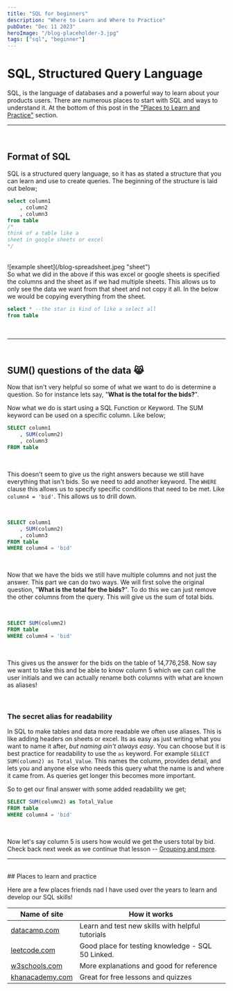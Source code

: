 ```yaml
---
title: "SQL for beginners"
description: "Where to Learn and Where to Practice"
pubDate: "Dec 11 2023"
heroImage: "/blog-placeholder-3.jpg"
tags: ["sql", "beginner"]
---
```


# SQL, Structured Query Language

SQL, is the language of databases and a powerful way to learn about your products users. There are numerous places to start with SQL and ways to understand it.
At the bottom of this post in the <a href="#learn">"Places to Learn and Practice"</a> section.

---

<br />

## Format of SQL

SQL is a structured query language, so it has as stated a structure that you can learn and use to create queries. The beginning of the structure is laid out below;

```sql
select column1
    , column2
    , column3
from table
/*
think of a table like a
sheet in google sheets or excel
*/
```

<br />
![example sheet](/blog-spreadsheet.jpeg "sheet")

<br />
So what we did in the above if this was excel or google sheets is specified the columns
and the sheet as if we had multiple sheets. This allows us to only see the data we
want from that sheet and not copy it all. In the below we would be copying everything
from the sheet.

```sql
select * --the star is kind of like a select all
from table
```

<br />

---

<br />

## SUM() questions of the data 😹

Now that isn't very helpful so some of what we want to do is determine a question. So for instance lets say, "**What is the total for the bids?**".

Now what we do is start using a SQL Function or Keyword. The SUM keyword can be used on a specific column. Like below;

```sql
SELECT column1
    , SUM(column2)
    , column3
FROM table
```

<br />

This doesn't seem to give us the right answers because we still have everything that isn't bids. So we need to add another keyword. The `WHERE` clause
this allows us to specify specific conditions that need to be met. Like `column4 = 'bid'`. This allows us to drill down.

<br />

```sql
SELECT column1
    , SUM(column2)
    , column3
FROM table
WHERE column4 = 'bid'
```

<br />

Now that we have the bids we still have multiple columns and not just the answer. This part we can do two ways. We will first solve the original question, "**What is the total for the bids?**".
To do this we can just remove the other columns from the query. This will give us the sum of total bids.

<br />

```sql
SELECT SUM(column2)
FROM table
WHERE column4 = 'bid'
```

<br />

This gives us the answer for the bids on the table of 14,776,258. Now say we want to take this and be able to know column 5 which we can call the user initials
and we can actually rename both columns with what are known as aliases!

<br />

### The secret alias for readability

In SQL to make tables and data more readable we often use aliases. This is like adding headers on sheets or excel. Its as easy as just writing
what you want to name it after, _but naming ain't always easy_. You can choose but it is best practice for readability to use the `as` keyword. For example `SELECT SUM(column2) as Total_Value`.
This names the column, provides detail, and lets you and anyone else who needs this query what the name is and where it came from.
As queries get longer this becomes more important.

So to get our final answer with some added readability we get;

```sql
SELECT SUM(column2) as Total_Value
FROM table
WHERE column4 = 'bid'
```

<br />

Now let's say column 5 is users how would we get the users total by bid. Check back next week as we continue that lesson -- <a href='/sql-for-beginner-2'>Grouping and more</a>.

---

<br />

<section id="learn">
## Places to learn and practice

<p>
  Here are a few places friends nad I have used over the years to learn and
  develop our SQL skills!
</p>

| Name of site                                                                                             | How it works                                      |
| -------------------------------------------------------------------------------------------------------- | ------------------------------------------------- |
| <a href="https://www.datacamp.com/" target="_blank">datacamp.com</a>                                     | Learn and test new skills with helpful tutorials  |
| <a href="https://leetcode.com/studyplan/top-sql-50/" target="_blank">leetcode.com</a>                    | Good place for testing knowledge - SQL 50 Linked. |
| <a href="https://www.w3schools.com/sql/sql_intro.asp" target="_blank">w3schools.com</a>                  | More explanations and good for reference          |
| <a href="https://www.khanacademy.org/computing/computer-programming/sql" target="_blank">khanacademy.com | Great for free lessons and quizzes                |

</section>
